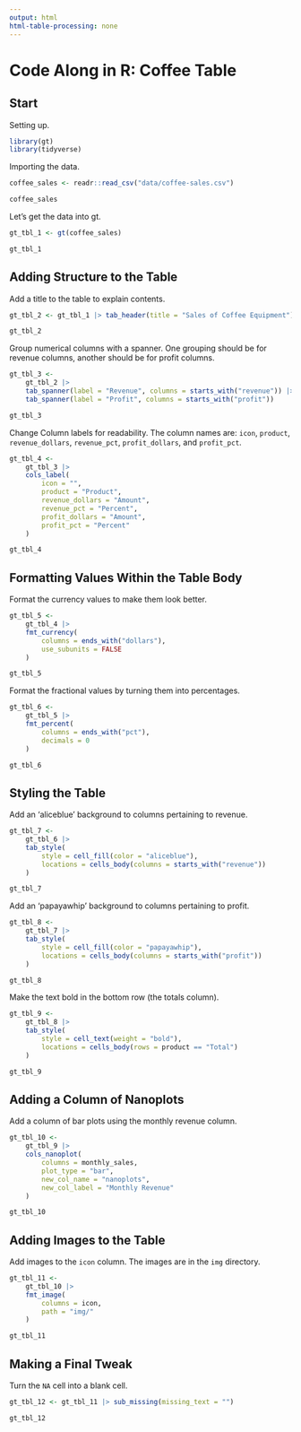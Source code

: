 ```yaml
---
output: html
html-table-processing: none
---
```


# Code Along in R: Coffee Table

## Start

Setting up.

```r
library(gt)
library(tidyverse)
```

Importing the data.

```r
coffee_sales <- readr::read_csv("data/coffee-sales.csv")

coffee_sales
```

Let's get the data into gt.

```r
gt_tbl_1 <- gt(coffee_sales)

gt_tbl_1
```

## Adding Structure to the Table

Add a title to the table to explain contents.

```r
gt_tbl_2 <- gt_tbl_1 |> tab_header(title = "Sales of Coffee Equipment")

gt_tbl_2
```

Group numerical columns with a spanner. One grouping should be for revenue columns, another should be for profit columns.

```r
gt_tbl_3 <-
    gt_tbl_2 |>
    tab_spanner(label = "Revenue", columns = starts_with("revenue")) |>
    tab_spanner(label = "Profit", columns = starts_with("profit"))

gt_tbl_3
```

Change Column labels for readability. The column names are:
`icon`, `product`, `revenue_dollars`, `revenue_pct`, `profit_dollars`, and `profit_pct`.

```r
gt_tbl_4 <-
    gt_tbl_3 |>
    cols_label(
        icon = "",
        product = "Product",
        revenue_dollars = "Amount",
        revenue_pct = "Percent",
        profit_dollars = "Amount",
        profit_pct = "Percent"
    )

gt_tbl_4
```

## Formatting Values Within the Table Body

Format the currency values to make them look better.

```r
gt_tbl_5 <- 
    gt_tbl_4 |>
    fmt_currency(
        columns = ends_with("dollars"),
        use_subunits = FALSE
    )

gt_tbl_5
```

Format the fractional values by turning them into percentages.

```r
gt_tbl_6 <-
    gt_tbl_5 |>
    fmt_percent(
        columns = ends_with("pct"),
        decimals = 0
    )

gt_tbl_6
```

## Styling the Table

Add an 'aliceblue' background to columns pertaining to revenue.

```r
gt_tbl_7 <-
    gt_tbl_6 |>
    tab_style(
        style = cell_fill(color = "aliceblue"),
        locations = cells_body(columns = starts_with("revenue"))
    )

gt_tbl_7
```

Add an 'papayawhip' background to columns pertaining to profit.

```r
gt_tbl_8 <-
    gt_tbl_7 |>
    tab_style(
        style = cell_fill(color = "papayawhip"),
        locations = cells_body(columns = starts_with("profit"))
    )

gt_tbl_8
```

Make the text bold in the bottom row (the totals column).

```r
gt_tbl_9 <-
    gt_tbl_8 |>
    tab_style(
        style = cell_text(weight = "bold"),
        locations = cells_body(rows = product == "Total")
    )

gt_tbl_9
```

## Adding a Column of Nanoplots

Add a column of bar plots using the monthly revenue column.

```r
gt_tbl_10 <-
    gt_tbl_9 |>
    cols_nanoplot(
        columns = monthly_sales, 
        plot_type = "bar",
        new_col_name = "nanoplots",
        new_col_label = "Monthly Revenue" 
    )

gt_tbl_10
```

## Adding Images to the Table

Add images to the `icon` column. The images are in the `img` directory.

```r
gt_tbl_11 <-
    gt_tbl_10 |>
    fmt_image(
        columns = icon,
        path = "img/"
    )

gt_tbl_11
```

## Making a Final Tweak

Turn the `NA` cell into a blank cell.

```r
gt_tbl_12 <- gt_tbl_11 |> sub_missing(missing_text = "")

gt_tbl_12
```
